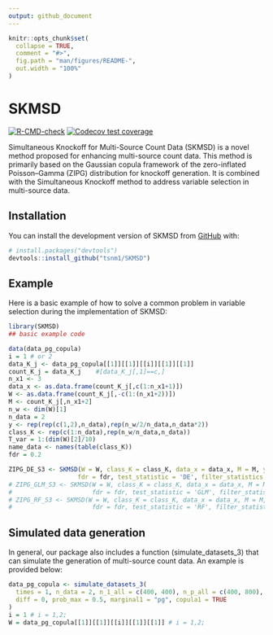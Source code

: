 ```yaml
---
output: github_document
---
```


<!-- README.md is generated from README.Rmd. Please edit that file -->

```r
knitr::opts_chunk$set(
  collapse = TRUE,
  comment = "#>",
  fig.path = "man/figures/README-",
  out.width = "100%"
)
```

# SKMSD

<!-- badges: start -->
[![R-CMD-check](https://github.com/tsnm1/SKMSD/actions/workflows/R-CMD-check.yaml/badge.svg)](https://github.com/tsnm1/SKMSD/actions/workflows/R-CMD-check.yaml)
[![Codecov test coverage](https://codecov.io/gh/tsnm1/SKMSD/branch/main/graph/badge.svg)](https://app.codecov.io/gh/tsnm1/SKMSD?branch=main)
<!-- badges: end -->

Simultaneous Knockoff for Multi-Source Count Data (SKMSD) is a novel method proposed for enhancing multi-source count data. This method is primarily based on the Gaussian copula framework of the zero-inflated Poisson–Gamma (ZIPG) distribution for knockoff generation. It is combined with the Simultaneous Knockoff method to address variable selection in multi-source data. 

## Installation

You can install the development version of SKMSD from [GitHub](https://github.com/) with:

``` r
# install.packages("devtools")
devtools::install_github("tsnm1/SKMSD")
```

## Example

Here is a basic example of how to solve a common problem in variable selection during the implementation of SKMSD:

```r
library(SKMSD)
## basic example code

data(data_pg_copula)
i = 1 # or 2
data_K_j <- data_pg_copula[[1]][[1]][[i]][[1]][[1]] 
count_K_j = data_K_j    #[data_K_j[,1]==c,]
n_x1 <- 3
data_x <- as.data.frame(count_K_j[,c(1:n_x1+1)])
W <- as.data.frame(count_K_j[,-c(1:(n_x1+2))])
M <- count_K_j[,n_x1+2]
n_w <- dim(W)[1]
n_data = 2
y <- rep(rep(c(1,2),n_data),rep(n_w/2/n_data,n_data*2))
class_K <- rep(c(1:n_data),rep(n_w/n_data,n_data))
T_var = 1:(dim(W)[2]/10)
name_data <- names(table(class_K))
fdr = 0.2

ZIPG_DE_S3 <- SKMSD(W = W, class_K = class_K, data_x = data_x, M = M, y = y, T_var = T_var,
                   fdr = fdr, test_statistic = 'DE', filter_statistics = 3)
# ZIPG_GLM_S3 <- SKMSD(W = W, class_K = class_K, data_x = data_x, M = M, y = y, T_var = T_var,
#                      fdr = fdr, test_statistic = 'GLM', filter_statistics = 3)
# ZIPG_RF_S3 <- SKMSD(W = W, class_K = class_K, data_x = data_x, M = M, y = y, T_var = T_var,
#                      fdr = fdr, test_statistic = 'RF', filter_statistics = 3)

```


## Simulated data generation

In general, our package also includes a function (simulate_datasets_3) that can simulate the generation of multi-source count data. An example is provided below:

```r
data_pg_copula <- simulate_datasets_3(
  times = 1, n_data = 2, n_1_all = c(400, 400), n_p_all = c(400, 800), n_p = c(40, 80),
  diff = 0, prob_max = 0.5, marginal1 = "pg", copula1 = TRUE
)
i = 1 # i = 1,2;
W = data_pg_copula[[1]][[1]][[i]][[1]][[1]] # i = 1,2;
```

<!-- You'll still need to render `README.Rmd` regularly, to keep `README.md` up-to-date. `devtools::build_readme()` is handy for this. -->

<!-- You can also embed plots, for example: -->

<!-- ```{r pressure, echo = FALSE} -->
<!-- # plot(pressure) -->
<!-- ``` -->

<!-- In that case, don't forget to commit and push the resulting figure files, so they display on GitHub and CRAN. -->
